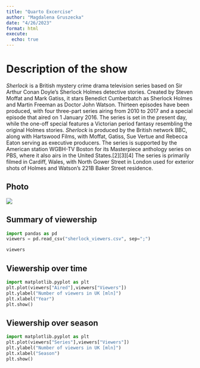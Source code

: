 ```yaml
---
title: "Quarto Excercise"
author: "Magdalena Gruszecka"
date: "4/26/2023"
format: html
execute:
  echo: true
---
```


# Description of the show
*Sherlock* is a British mystery crime drama television series based on Sir Arthur Conan Doyle's Sherlock Holmes detective stories. Created by Steven Moffat and Mark Gatiss, it stars Benedict Cumberbatch as Sherlock Holmes and Martin Freeman as Doctor John Watson. Thirteen episodes have been produced, with four three-part series airing from 2010 to 2017 and a special episode that aired on 1 January 2016. The series is set in the present day, while the one-off special features a Victorian period fantasy resembling the original Holmes stories. *Sherlock* is produced by the British network BBC, along with Hartswood Films, with Moffat, Gatiss, Sue Vertue and Rebecca Eaton serving as executive producers. The series is supported by the American station WGBH-TV Boston for its Masterpiece anthology series on PBS, where it also airs in the United States.[2][3][4] The series is primarily filmed in Cardiff, Wales, with North Gower Street in London used for exterior shots of Holmes and Watson's 221B Baker Street residence.

## Photo 

![](Sherlock.jpg)

## Summary of viewership 
```python
import pandas as pd
viewers = pd.read_csv("sherlock_viewers.csv", sep=";")

viewers
```

## Viewership over time
```python
import matplotlib.pyplot as plt
plt.plot(viewers["Aired"],viewers["Viewers"])
plt.ylabel("Number of viewers in UK [mln]")
plt.xlabel("Year")
plt.show()
```


## Viewership over season
```python
import matplotlib.pyplot as plt
plt.plot(viewers["Series"],viewers["Viewers"])
plt.ylabel("Number of viewers in UK [mln]")
plt.xlabel("Season")
plt.show()
```